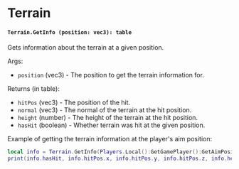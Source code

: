 # Terrain

#### `Terrain.GetInfo (position: vec3): table`

Gets information about the terrain at a given position.

Args:
 - `position` (vec3) - The position to get the terrain information for.

Returns (in table):
 - `hitPos` (vec3) - The position of the hit.
 - `normal` (vec3) - The normal of the terrain at the hit position.
 - `height` (number) - The height of the terrain at the hit position.
 - `hasHit` (boolean) - Whether terrain was hit at the given position.

Example of getting the terrain information at the player's aim position:

```lua
local info = Terrain.GetInfo(Players.Local():GetGamePlayer():GetAimPosition())
print(info.hasHit, info.hitPos.x, info.hitPos.y, info.hitPos.z, info.height, info.normal.x, info.normal.y, info.normal.z)
```